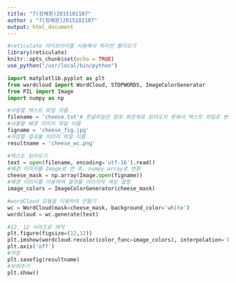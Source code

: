 ```yaml
---
title: "7(정혜원)2015101107"
author : "7(정혜원)2015101107"
output: html_document
---
```


```r
#reticulate 라이브러리를 사용해서 파이썬 불러오기
library(reticulate)
knitr::opts_chunk$set(echo = TRUE)
use_python("/usr/local/bin/python")
```


```python
import matplotlib.pyplot as plt
from wordcloud import WordCloud, STOPWORDS, ImageColorGenerator
from PIL import Image
import numpy as np

#사용할 텍스트 파일 이름
filename = 'cheese.txt'# 한글파일은 암호 화문제로 읽어오지 못해서 텍스트 파일로 변환
#사용할 배경 이미지 파일 이름
figname = 'cheese_fig.jpg'
#저장할 결과물 이미지 파일 이름
resultname = 'cheese_wc.png'

#텍스트 읽어오기
text = open(filename, encoding='utf-16').read()
#배경 이미지를 Image로 연 후, numpy array로 변환
cheese_mask = np.array(Image.open(figname))
#배경 이미지를 이용하여 결과물 이미지의 색상 결정
image_colors = ImageColorGenerator(cheese_mask)

#wordCloud 모듈을 이용하여 만들기
wc = WordCloud(mask=cheese_mask, background_color='white')
wordcloud = wc.generate(text)

#12, 12 사이즈로 제작
plt.figure(figsize=(12,12))
plt.imshow(wordcloud.recolor(color_func=image_colors), interpolation='bilinear')
plt.axis('off')
#저장
plt.savefig(resultname)
#보여주기
plt.show()
```